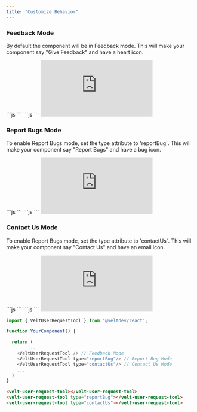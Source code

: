 ```yaml
---
title: "Customize Behavior"
---
```



### Feedback Mode
By default the component will be in Feedback mode. This will make your component say "Give Feedback" and have a heart icon.


<Tabs>
  <Tab title="React">
```js
<VeltUserRequestTool/>
```
  </Tab>
  <Tab title="HTML">
  ```js
<velt-user-request-tool></velt-user-request-tool>
```
  </Tab>
</Tabs>




<Frame>
<iframe
      src="https://snippyly-docs-demo.web.app/user-feedback?documentId=user-request-docs&amp;userIndex=0"
      scrolling="no"
      frameborder="0"
      class="w-full"
></iframe>
</Frame>


### Report Bugs Mode
To enable Report Bugs mode, set the type attribute to 'reportBug`. This will make your component say "Report Bugs" and have a bug icon.

<Tabs>
  <Tab title="React">
```js
<VeltUserRequestTool type="reportBug"/>
```
  </Tab>
  <Tab title="HTML">
  ```js
<velt-user-request-tool type="reportBug"></velt-user-request-tool>
```
  </Tab>
</Tabs>

<Frame>
<iframe
      src="https://snippyly-docs-demo.web.app/report-bug?documentId=user-request-docs&amp;userIndex=0"
      scrolling="no"
      frameborder="0"
      class="w-full"
></iframe>
</Frame>


### Contact Us Mode
To enable Report Bugs mode, set the type attribute to 'contactUs`. This will make your component say "Contact Us" and have an email icon.

<Tabs>
  <Tab title="React">
```js
<VeltUserRequestTool type="contactUs"/>
```
  </Tab>
  <Tab title="HTML">
  ```js
<velt-user-request-tool type="contactUs"></velt-user-request-tool>
```
  </Tab>
</Tabs>

<Frame>
<iframe
      src="https://snippyly-docs-demo.web.app/contact-us?documentId=user-request-docs&amp;userIndex=0"
      scrolling="no"
      frameborder="0"
      class="w-full"
    >
</iframe>
</Frame>

<RequestExample>

```js React
import { VeltUserRequestTool } from '@veltdev/react';

function YourComponent() {

  return (
		...
    <VeltUserRequestTool /> // Feedback Mode
    <VeltUserRequestTool type="reportBug"/> // Report Bug Mode
    <VeltUserRequestTool type="contactUs"/> // Contact Us Mode
    ...
  )
}
```

```html HTML
<velt-user-request-tool></velt-user-request-tool>
<velt-user-request-tool type="reportBug"></velt-user-request-tool>
<velt-user-request-tool type="contactUs"></velt-user-request-tool>
```
</RequestExample>